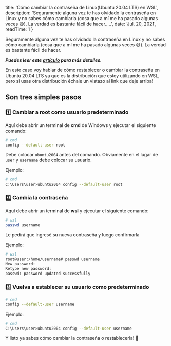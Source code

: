 
  title: 'Cómo cambiar la contraseña de Linux(Ubuntu 20.04 LTS) en WSL',
  description: 'Seguramente alguna vez te has olvidado la contraseña en Linux y no sabes cómo cambiarla (cosa que a mí me ha pasado algunas veces 😅). La verdad es bastante fácil de hacer.....',
  date: 'Jul. 20, 2021',
  readTime: 1
}


Seguramente alguna vez te has olvidado la contraseña en Linux y no sabes cómo cambiarla (cosa que a mí me ha pasado algunas veces 😅). La verdad es bastante fácil de hacer.

___Puedes leer este [artículo](https://itsfoss.com/reset-linux-password-wsl/) para más detalles.___

En este caso voy hablar de cómo restablecer o cambiar la contraseña en Ubuntu 20.04 LTS ya que es la distribución que estoy utilizando en WSL, pero si usas otra distribución échale un vistazo al link que deje arriba!

## Son tres simples pasos

### 1️⃣ Cambiar a root como usuario predeterminado
Aquí debe abrir un terminal de **cmd** de Windows y ejecutar el siguiente comando:

```bash
# cmd
config --default-user root
```
Debe colocar `ubuntu2004` antes del comando.
Obviamente en el lugar de `user` y `username` debe colocar su usuario.

Ejemplo:
```bash
# cmd
C:\Users\user>ubuntu2004 config --default-user root
```
### 2️⃣ Cambia la contraseña
Aquí debe abrir un terminal de **wsl** y ejecutar el siguiente comando:
```bash
# wsl
passwd username
```
Le pedirá que ingresé su nueva contraseña y luego confirmarla

Ejemplo:
```bash
# wsl
root@user:/home/username# passwd username
New password:
Retype new password:
passwd: password updated successfully
```
### 3️⃣ Vuelva a establecer su usuario como predeterminado
```bash
# cmd
config --default-user username
```
Ejemplo:
```bash
# cmd
C:\Users\user>ubuntu2004 config --default-user username
```

Y listo ya sabes cómo cambiar la contraseña o restablecerla! 🎉